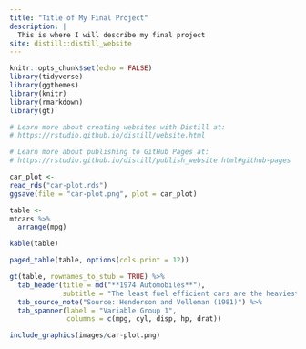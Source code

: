 ```yaml
---
title: "Title of My Final Project"
description: |
  This is where I will describe my final project
site: distill::distill_website
---
```


```r
knitr::opts_chunk$set(echo = FALSE)
library(tidyverse)
library(ggthemes)
library(knitr)
library(rmarkdown)
library(gt)

# Learn more about creating websites with Distill at:
# https://rstudio.github.io/distill/website.html

# Learn more about publishing to GitHub Pages at:
# https://rstudio.github.io/distill/publish_website.html#github-pages

```

```r
car_plot <-
read_rds("car-plot.rds")
ggsave(file = "car-plot.png", plot = car_plot)

```

```r
table <- 
mtcars %>%
  arrange(mpg)
```

```r
kable(table)
```

```r
paged_table(table, options(cols.print = 12))
```

```r
gt(table, rownames_to_stub = TRUE) %>%
  tab_header(title = md("**1974 Automobiles**"), 
             subtitle = "The least fuel efficient cars are the heaviest") %>%
  tab_source_note("Source: Henderson and Velleman (1981)") %>%
  tab_spanner(label = "Variable Group 1", 
              columns = c(mpg, cyl, disp, hp, drat))

```

```r
include_graphics(images/car-plot.png)
```


